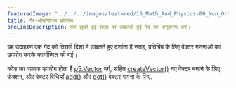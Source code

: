 ```yaml
---
featuredImage: "../../../images/featured/15_Math_And_Physics-00_Non_Orthogonal_Reflection-thumbnail.png"
title: गैर-ऑर्थोगोनल प्रतिबिंब
oneLineDescription: एक झुकी हुई सतह पर उछलती हुई गेंद का अनुकरण करें।
---
```


यह उदाहरण एक गेंद को तिरछी दिशा में उछलते हुए दर्शाता है
सतह, प्रतिबिंब के लिए वेक्टर गणनाओं का उपयोग करके कार्यान्वित की गई।

कोड का व्यापक उपयोग होता है
<a href='https://p5js.org/reference/#/p5.Vector'>p5.Vector</a>
वर्ग, सहित
<a href='https://p5js.org/reference/#/p5/createVector'>createVector()</a> नए वेक्टर बनाने के लिए फ़ंक्शन,
और वेक्टर विधियाँ
<a href='https://p5js.org/reference/#/p5.Vector/add'>add()</a>
और
<a href='https://p5js.org/reference/#/p5.Vector/dot'>dot()</a>
वेक्टर गणना के लिए.